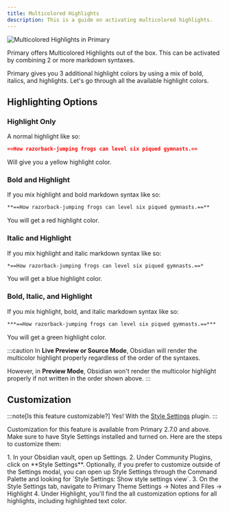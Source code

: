 ```yaml
---
title: Multicolored Highlights
description: This is a guide on activating multicolored highlights.
---
```



![Multicolored Highlights in Primary](../../../media/demos/notes-files_multicolored-highlights.png)

Primary offers Multicolored Highlights out of the box. This can be activated by combining 2 or more markdown syntaxes.

Primary gives you 3 additional highlight colors by using a mix of bold, italics, and highlights. Let's go through all the available highlight colors.

## Highlighting Options

### Highlight Only

A normal highlight like so:
```md
==How razorback-jumping frogs can level six piqued gymnasts.==
```

Will give you a yellow highlight color.

### Bold and Highlight

If you mix highlight and bold markdown syntax like so:
```md
**==How razorback-jumping frogs can level six piqued gymnasts.==**

```
You will get a red highlight color.

### Italic and Highlight

If you mix highlight and italic markdown syntax like so:
```md
*==How razorback-jumping frogs can level six piqued gymnasts.==*

```
You will get a blue highlight color.

### Bold, Italic, and Highlight

If you mix highlight, bold, and italic markdown syntax like so:
```md
***==How razorback-jumping frogs can level six piqued gymnasts.==***

```
You will get a green highlight color.

:::caution
In **Live Preview or Source Mode**, Obsidian will render the multicolor highlight properly regardless of the order of the syntaxes.

However, in **Preview Mode**, Obsidian won't render the multicolor highlight properly if not written in the order shown above.
:::

## Customization

:::note[Is this feature customizable?]
Yes! With the [Style Settings](obsidian://show-plugin?id=obsidian-style-settings) plugin.
:::

Customization for this feature is available from Primary 2.7.0 and above. Make sure to have Style Settings installed and turned on. Here are the steps to customize them:

<Steps>
1. In your Obsidian vault, open up Settings.
2. Under Community Plugins, click on **Style Settings**. Optionally, if you prefer to customize outside of the Settings modal, you can open up Style Settings through the Command Palette and looking for `Style Settings: Show style settings view`.
3. On the Style Settings tab, navigate to Primary Theme Settings -> Notes and Files -> Highlight
4. Under Highlight, you'll find the all customization options for all highlights, including highlighted text color.
</Steps>
